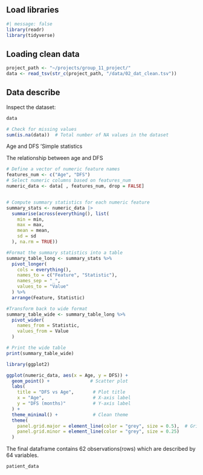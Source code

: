 ## Load libraries

```r
#| message: false
library(readr)
library(tidyverse)
```

## Loading clean data

```r
project_path <- "~/projects/group_11_project/"
data <- read_tsv(str_c(project_path, "/data/02_dat_clean.tsv"))
```

## Data describe

Inspect the dataset:

```r
data
```

```r

# Check for missing values
sum(is.na(data))  # Total number of NA values in the dataset
```

Age and DFS 'Simple statistics

The relationship between age and DFS

```r
# Define a vector of numeric feature names
features_num <- c("Age", "DFS")
# Select numeric columns based on features_num
numeric_data <- data[ , features_num, drop = FALSE]


# Compute summary statistics for each numeric feature
summary_stats <- numeric_data |>
  summarise(across(everything(), list(
    min = min,
    max = max,
    mean = mean,
    sd = sd
  ), na.rm = TRUE))

#Format the summary statistics into a table
summary_table_long <- summary_stats %>%
  pivot_longer(
    cols = everything(),
    names_to = c("Feature", "Statistic"),
    names_sep = "_",
    values_to = "Value"
  ) %>%
  arrange(Feature, Statistic)

#Transform back to wide format
summary_table_wide <- summary_table_long %>%
  pivot_wider(
    names_from = Statistic,
    values_from = Value
  )

# Print the wide table
print(summary_table_wide)
```

```r
library(ggplot2)

ggplot(numeric_data, aes(x = Age, y = DFS)) +
  geom_point() +               # Scatter plot
  labs(
    title = "DFS vs Age",       # Plot title
    x = "Age",                  # X-axis label
    y = "DFS (months)"          # Y-axis label
  ) +
  theme_minimal() +             # Clean theme
  theme(
    panel.grid.major = element_line(color = "grey", size = 0.5),  # Grid lines
    panel.grid.minor = element_line(color = "grey", size = 0.25)
  )
```

The final dataframe contains 62 observations(rows) which are described by 64 variables.

```r
patient_data
```
